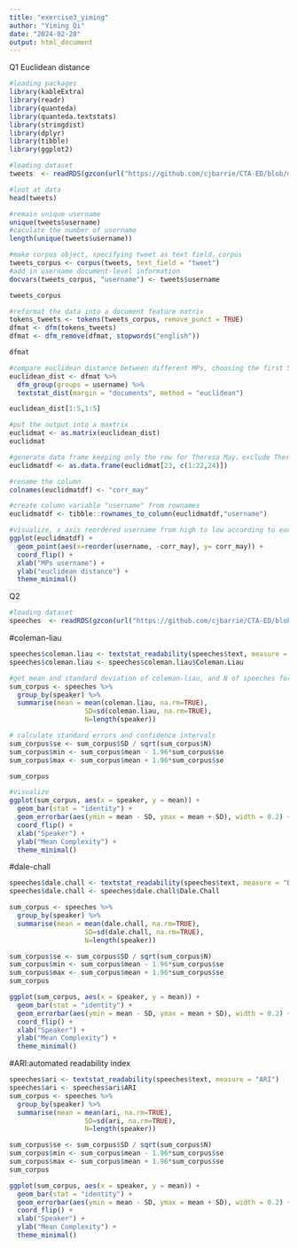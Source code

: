 ```yaml
---
title: "exercise3_yiming"
author: "Yiming Qi"
date: "2024-02-28"
output: html_document
---
```


Q1 Euclidean distance

```r
#loading packages
library(kableExtra)
library(readr) 
library(quanteda) 
library(quanteda.textstats) 
library(stringdist)
library(dplyr) 
library(tibble) 
library(ggplot2) 
```

```r
#loading dataset
tweets  <- readRDS(gzcon(url("https://github.com/cjbarrie/CTA-ED/blob/main/data/comparison-complexity/cabinet_tweets.rds?raw=true")))
```

```r
#loot at data
head(tweets)
```

```r
#remain unique username
unique(tweets$username)
#caculate the number of username
length(unique(tweets$username))
```

```r
#make corpus object, specifying tweet as text field，corpus
tweets_corpus <- corpus(tweets, text_field = "tweet")
#add in username document-level information
docvars(tweets_corpus, "username") <- tweets$username

tweets_corpus
```

```r
#reformat the data into a document feature matrix
tokens_tweets <- tokens(tweets_corpus, remove_punct = TRUE)
dfmat <- dfm(tokens_tweets)
dfmat <- dfm_remove(dfmat, stopwords("english"))

dfmat
```

```r
#compare euclidean distance between different MPs, choosing the first 5
euclidean_dist <- dfmat %>%
  dfm_group(groups = username) %>%
  textstat_dist(margin = "documents", method = "euclidean")

euclidean_dist[1:5,1:5]
```

```r
#put the output into a maxtrix
euclidmat <- as.matrix(euclidean_dist)
euclidmat
```

```r
#generate data frame keeping only the row for Theresa May，exclude Therasa May herself’s data, dataste is related to Therasa May
euclidmatdf <- as.data.frame(euclidmat[23, c(1:22,24)])
```

```r
#rename the column
colnames(euclidmatdf) <- "corr_may"
```

```r
#create column variable "username" from rownames
euclidmatdf <- tibble::rownames_to_column(euclidmatdf,"username")
```

```r
#visualize, x axis reordered username from high to low according to euclidean distance, y axis is the value of euclidean distance
ggplot(euclidmatdf) +
  geom_point(aes(x=reorder(username, -corr_may), y= corr_may)) + 
  coord_flip() +
  xlab("MPs username") +
  ylab("euclidean distance") + 
  theme_minimal()
```


Q2
```r
#loading dataset
speeches  <- readRDS(gzcon(url("https://github.com/cjbarrie/CTA-ED/blob/main/data/comparison-complexity/speeches.rds?raw=true")))
```

#coleman-liau
```r
speeches$coleman.liau <- textstat_readability(speeches$text, measure = "Coleman.Liau")
speeches$coleman.liau <- speeches$coleman.liau$Coleman.Liau
```

```r
#get mean and standard deviation of coleman-liau, and N of speeches for each speaker
sum_corpus <- speeches %>%
  group_by(speaker) %>%
  summarise(mean = mean(coleman.liau, na.rm=TRUE),
                   SD=sd(coleman.liau, na.rm=TRUE),
                   N=length(speaker)) 

# calculate standard errors and confidence intervals
sum_corpus$se <- sum_corpus$SD / sqrt(sum_corpus$N)
sum_corpus$min <- sum_corpus$mean - 1.96*sum_corpus$se
sum_corpus$max <- sum_corpus$mean + 1.96*sum_corpus$se

sum_corpus
```

```r
#visualize
ggplot(sum_corpus, aes(x = speaker, y = mean)) +
  geom_bar(stat = "identity") + 
  geom_errorbar(aes(ymin = mean - SD, ymax = mean + SD), width = 0.2) +
  coord_flip() +
  xlab("Speaker") +
  ylab("Mean Complexity") +
  theme_minimal()
```

#dale-chall
```r
speeches$dale.chall <- textstat_readability(speeches$text, measure = "Dale.Chall")
speeches$dale.chall <- speeches$dale.chall$Dale.Chall

sum_corpus <- speeches %>%
  group_by(speaker) %>%
  summarise(mean = mean(dale.chall, na.rm=TRUE),
                   SD=sd(dale.chall, na.rm=TRUE),
                   N=length(speaker))

sum_corpus$se <- sum_corpus$SD / sqrt(sum_corpus$N)
sum_corpus$min <- sum_corpus$mean - 1.96*sum_corpus$se
sum_corpus$max <- sum_corpus$mean + 1.96*sum_corpus$se
sum_corpus

ggplot(sum_corpus, aes(x = speaker, y = mean)) +
  geom_bar(stat = "identity") + 
  geom_errorbar(aes(ymin = mean - SD, ymax = mean + SD), width = 0.2) +
  coord_flip() +
  xlab("Speaker") +
  ylab("Mean Complexity") +
  theme_minimal()
```

#ARI:automated readability index
```r
speeches$ari <- textstat_readability(speeches$text, measure = "ARI")
speeches$ari <- speeches$ari$ARI
sum_corpus <- speeches %>%
  group_by(speaker) %>%
  summarise(mean = mean(ari, na.rm=TRUE),
                   SD=sd(ari, na.rm=TRUE),
                   N=length(speaker))

sum_corpus$se <- sum_corpus$SD / sqrt(sum_corpus$N)
sum_corpus$min <- sum_corpus$mean - 1.96*sum_corpus$se
sum_corpus$max <- sum_corpus$mean + 1.96*sum_corpus$se
sum_corpus

ggplot(sum_corpus, aes(x = speaker, y = mean)) +
  geom_bar(stat = "identity") + 
  geom_errorbar(aes(ymin = mean - SD, ymax = mean + SD), width = 0.2) +
  coord_flip() +
  xlab("Speaker") +
  ylab("Mean Complexity") +
  theme_minimal()
```
